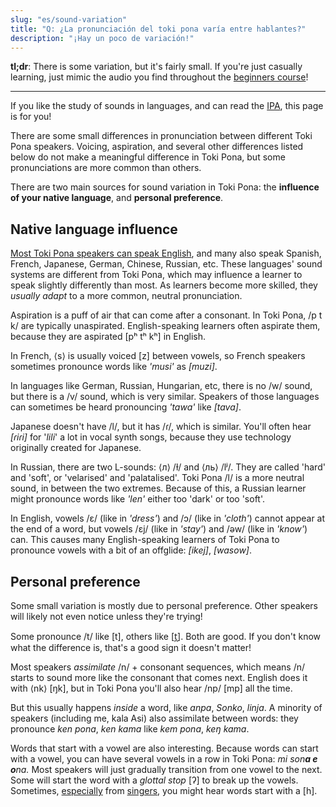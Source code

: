 ```yaml
---
slug: "es/sound-variation"
title: "Q: ¿La pronunciación del toki pona varía entre hablantes?"
description: "¡Hay un poco de variación!"
---
```



**tl;dr**: There is some variation, but it's fairly small. If you're just casually learning, just mimic the audio you find throughout the [beginners course](es/01/)!

*** 

If you like the study of sounds in languages, and can read the [IPA](https://en.wikipedia.org/wiki/International_Phonetic_Alphabet), this page is for you!

There are some small differences in pronunciation between different Toki Pona speakers. Voicing, aspiration, and several other differences listed below do not make a meaningful difference in Toki Pona, but some pronunciations are more common than others.

There are two main sources for sound variation in Toki Pona: the **influence of your native language**, and **personal preference**.

## Native language influence

[Most Toki Pona speakers can speak English](https://tokiponacensus.github.io/results2022/#what-languages-do-tokiponists-know), and many also speak Spanish, French, Japanese, German, Chinese, Russian, etc. These languages' sound systems are different from Toki Pona, which may influence a learner to speak slightly differently than most. As learners become more skilled, they *usually adapt* to a more common, neutral pronunciation.

Aspiration is a puff of air that can come after a consonant. In Toki Pona, /p t k/ are typically unaspirated. English-speaking learners often aspirate them, because they are aspirated [pʰ tʰ kʰ] in English.

In French, ⟨s⟩ is usually voiced [z] between vowels, so French speakers sometimes pronounce words like *'musi'* as *[muzi]*.

In languages like German, Russian, Hungarian, etc, there is no /w/ sound, but there is a /v/ sound, which is very similar. Speakers of those languages can sometimes be heard pronouncing *'tawa'* like *[tava]*.

Japanese doesn't have /l/, but it has /ɾ/, which is similar. You'll often hear *[ɾiɾi]* for '*lili*' a lot in vocal synth songs, because they use technology originally created for Japanese.

In Russian, there are two L-sounds: ⟨л⟩ /ɫ/ and ⟨ль⟩ /lʲ/. They are called 'hard' and 'soft', or 'velarised' and 'palatalised'. Toki Pona /l/ is a more neutral sound, in between the two extremes. Because of this, a Russian learner might pronounce words like *'len'* either too 'dark' or too 'soft'.

In English, vowels /ɛ/ (like in *'dress'*) and /ɔ/ (like in *'cloth'*) cannot appear at the end of a word, but vowels /ɛj/ (like in *'stay'*) and /əw/ (like in *'know'*) can. This causes many English-speaking learners of Toki Pona to pronounce vowels with a bit of an offglide: *[ikej]*, *[wasow]*.

## Personal preference

Some small variation is mostly due to personal preference. Other speakers will likely not even notice unless they're trying!

Some pronounce /t/ like [t], others like [t̪]. Both are good. If you don't know what the difference is, that's a good sign it doesn't matter!

Most speakers *assimilate* /n/ + consonant sequences, which means /n/ starts to sound more like the consonant that comes next. English does it with ⟨nk⟩ [ŋk], but in Toki Pona you'll also hear /np/ [mp] all the time.

But this usually happens *inside* a word, like *anpa*, *Sonko*, *linja*. A minority of speakers (including me, kala Asi) also assimilate between words: they pronounce *ken pona*, *ken kama* like *kem pona*, *keŋ kama*.

Words that start with a vowel are also interesting. Because words can start with a vowel, you can have several vowels in a row in Toki Pona: *mi son**a e o**na.* Most speakers will just gradually transition from one vowel to the next. Some will start the word with a *glottal stop* [ʔ] to break up the vowels. Sometimes, [especially](https://www.youtube.com/watch?v=FimMEOCRWUA) from [singers](https://www.youtube.com/watch?v=96PM_jUdS2M), you might hear words start with a [h].
